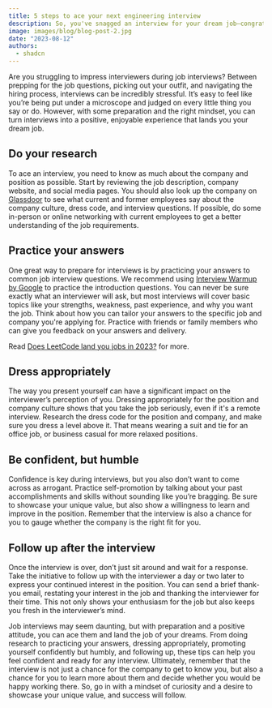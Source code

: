 ```yaml
---
title: 5 steps to ace your next engineering interview
description: So, you've snagged an interview for your dream job—congrats! Now, you're probably thinking, "What's next?"
image: images/blog/blog-post-2.jpg
date: "2023-08-12"
authors:
  - shadcn
---
```


Are you struggling to impress interviewers during job interviews? Between prepping for the job questions, picking out your outfit, and navigating the hiring process, interviews can be incredibly stressful. It’s easy to feel like you’re being put under a microscope and judged on every little thing you say or do. However, with some preparation and the right mindset, you can turn interviews into a positive, enjoyable experience that lands you your dream job.

## Do your research

To ace an interview, you need to know as much about the company and position as possible. Start by reviewing the job description, company website, and social media pages. You should also look up the company on [Glassdoor](https://www.glassdoor.com/) to see what current and former employees say about the company culture, dress code, and interview questions. If possible, do some in-person or online networking with current employees to get a better understanding of the job requirements.

## Practice your answers

One great way to prepare for interviews is by practicing your answers to common job interview questions. We recommend using [Interview Warmup by Google](https://grow.google/certificates/interview-warmup/category/) to practice the introduction questions. You can never be sure exactly what an interviewer will ask, but most interviews will cover basic topics like your strengths, weakness, past experience, and why you want the job. Think about how you can tailor your answers to the specific job and company you're applying for. Practice with friends or family members who can give you feedback on your answers and delivery.

Read [Does LeetCode land you jobs in 2023?](https://www.autogig.pro/blog/does-leetcode-land-you-jobs-in-2023) for more.

## Dress appropriately

The way you present yourself can have a significant impact on the interviewer’s perception of you. Dressing appropriately for the position and company culture shows that you take the job seriously, even if it's a remote interview. Research the dress code for the position and company, and make sure you dress a level above it. That means wearing a suit and tie for an office job, or business casual for more relaxed positions.

## Be confident, but humble

Confidence is key during interviews, but you also don’t want to come across as arrogant. Practice self-promotion by talking about your past accomplishments and skills without sounding like you’re bragging. Be sure to showcase your unique value, but also show a willingness to learn and improve in the position. Remember that the interview is also a chance for you to gauge whether the company is the right fit for you.

## Follow up after the interview

Once the interview is over, don’t just sit around and wait for a response. Take the initiative to follow up with the interviewer a day or two later to express your continued interest in the position. You can send a brief thank-you email, restating your interest in the job and thanking the interviewer for their time. This not only shows your enthusiasm for the job but also keeps you fresh in the interviewer’s mind.

Job interviews may seem daunting, but with preparation and a positive attitude, you can ace them and land the job of your dreams. From doing research to practicing your answers, dressing appropriately, promoting yourself confidently but humbly, and following up, these tips can help you feel confident and ready for any interview. Ultimately, remember that the interview is not just a chance for the company to get to know you, but also a chance for you to learn more about them and decide whether you would be happy working there. So, go in with a mindset of curiosity and a desire to showcase your unique value, and success will follow.
